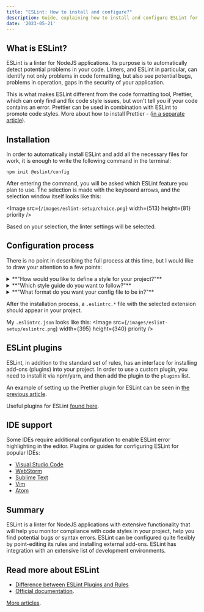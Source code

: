 ```yaml
---
title: "ESLint: How to install and configure?"
description: Guide, explaining how to install and configure ESLint for your JS project.
date: '2023-05-21'
---
```


## What is ESLint?

ESLint is a linter for NodeJS applications. Its purpose is to automatically detect potential problems in your code. Linters, and ESLint in particular, can identify not only problems in code formatting, but also see potential bugs, problems in operation, gaps in the security of your application.

This is what makes ESLint different from the code formatting tool, Prettier, which can only find and fix code style issues, but won't tell you if your code contains an error. Prettier can be used in combination with ESLint to promote code styles. More about how to install Prettier - ([in a separate article](prettier-setup)).

## Installation

In order to automatically install ESLint and add all the necessary files for work, it is enough to write the following command in the terminal:

```
npm init @eslint/config
```

After entering the command, you will be asked which ESLint feature you plan to use. The selection is made with the keyboard arrows, and the selection window itself looks like this:

<Image
    src={`/images/eslint-setup/choice.png`}
    width={513}
    height={81}
    priority
/>

Based on your selection, the linter settings will be selected.

## Configuration process

There is no point in describing the full process at this time, but I would like to draw your attention to a few points:

<details>
    <summary>**"How would you like to define a style for your project?"**</summary>

    In this option, I advise you to choose the `guide` option if you are setting up ESLint for the first time. Any settings you need can be changed after installation whenever you need.
</details>

<details>
    <summary>**"Which style guide do you want to follow?"**</summary>

    Again, for the first time I advise you to set `Standard`, and change if necessary.
</details>

<details>
    <summary>**"What format do you want your config file to be in?"**</summary>

    Here you can choose any of the formats. But I would like to emphasize that most articles on the Internet use the JSON format. This article will be no exception.
</details>

After the installation process, a `.eslintrc.*` file with the selected extension should appear in your project.

My `.eslintrc.json` looks like this:
<Image
    src={`/images/eslint-setup/eslintrc.png`}
    width={395}
    height={340}
    priority
/>

## ESLint plugins

ESLint, in addition to the standard set of rules, has an interface for installing add-ons (plugins) into your project. In order to use a custom plugin, you need to install it via npm/yarn, and then add the plugin to the `plugins` list.

An example of setting up the Prettier plugin for ESLint can be seen in [the previous article](prettier-setup).

Useful plugins for ESLint [found here](https://github.com/dustinspecker/awesome-eslint#plugins).

## IDE support

Some IDEs require additional configuration to enable ESLint error highlighting in the editor. Plugins or guides for configuring ESLint for popular IDEs:

- [Visual Studio Code](https://marketplace.visualstudio.com/items?itemName=dbaeumer.vscode-eslint)
- [WebStorm](https://www.jetbrains.com/help/webstorm/eslint.html#ws_js_eslint_activate)
- [Sublime Text](https://packagecontrol.io/packages/ESLint)
- [Vim](https://vimawesome.com/plugin/eslint)
- [Atom](https://hackernoon.com/set-up-eslint-in-atom-83dfb3d34fdf)

## Summary

ESLint is a linter for NodeJS applications with extensive functionality that will help you monitor compliance with code styles in your project, help you find potential bugs or syntax errors. ESLint can be configured quite flexibly by point-editing its rules and installing external add-ons. ESLint has integration with an extensive list of development environments.

## Read more about ESLint

- [Difference between ESLint Plugins and Rules](eslint-rules-vs-plugins)
- [Official documentation](https://eslint.org/docs/latest/).

[More articles](/).
